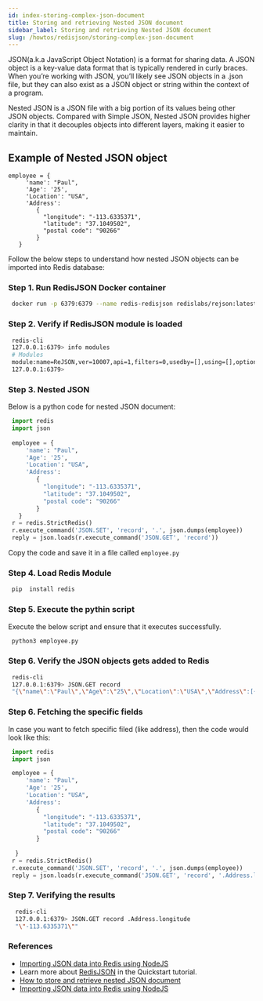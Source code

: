 ```yaml
---
id: index-storing-complex-json-document
title: Storing and retrieving Nested JSON document
sidebar_label: Storing and retrieving Nested JSON document
slug: /howtos/redisjson/storing-complex-json-document
---
```


JSON(a.k.a JavaScript Object Notation) is a format for sharing data. A JSON object is a key-value data format that is typically rendered in curly braces. When you’re working with JSON, you’ll likely see JSON objects in a .json file, but they can also exist as a JSON object or string within the context of a program.

Nested JSON is a JSON file with a big portion of its values being other JSON objects. Compared with Simple JSON, Nested JSON provides higher clarity in that it decouples objects into different layers, making it easier to maintain. 


## Example of Nested JSON object

```
employee = {
     'name': "Paul",
     'Age': '25',
     'Location': "USA",
     'Address':
        {
          "longitude": "-113.6335371",
          "latitude": "37.1049502",
          "postal code": "90266"
        }
   }
```

Follow the below steps to understand how nested JSON objects can be imported into Redis database:


### Step 1. Run RedisJSON Docker container


 ```bash
  docker run -p 6379:6379 --name redis-redisjson redislabs/rejson:latest
 ```


### Step 2. Verify if RedisJSON module is loaded


 ```bash
  redis-cli
  127.0.0.1:6379> info modules
  # Modules
  module:name=ReJSON,ver=10007,api=1,filters=0,usedby=[],using=[],options=[]
  127.0.0.1:6379> 
 ```

### Step 3. Nested JSON 

Below is a python code for nested JSON document:


```python
 import redis
 import json
 
 employee = {
     'name': "Paul",
     'Age': '25',
     'Location': "USA",
     'Address': 
        {
          "longitude": "-113.6335371",
          "latitude": "37.1049502",
          "postal code": "90266"
        }
   }
 r = redis.StrictRedis()
 r.execute_command('JSON.SET', 'record', '.', json.dumps(employee))
 reply = json.loads(r.execute_command('JSON.GET', 'record'))
``` 

Copy the code and save it in a file called ```employee.py```

### Step 4. Load Redis Module

 ```bash
  pip  install redis
 ```

### Step 5. Execute the pythin script

Execute the below script and ensure that it executes successfully.


```bash
 python3 employee.py
```



### Step 6. Verify the JSON objects gets added to Redis


 ```bash
  redis-cli
  127.0.0.1:6379> JSON.GET record
  "{\"name\":\"Paul\",\"Age\":\"25\",\"Location\":\"USA\",\"Address\":[{\"longitude\":\"-113.6335371\",\"latitude\":\"37.1049502\",\"postal code\":\"90266\"}]}"
 ```
 

### Step 6. Fetching the specific fields

In case you want to fetch specific filed (like address), then the code would look like this:


```python
 import redis
 import json

 employee = {
     'name': "Paul", 
     'Age': '25', 
     'Location': "USA",
     'Address': 
        {
          "longitude": "-113.6335371",
          "latitude": "37.1049502",
          "postal code": "90266"
        }
              
  }
 r = redis.StrictRedis()
 r.execute_command('JSON.SET', 'record', '.', json.dumps(employee))
 reply = json.loads(r.execute_command('JSON.GET', 'record', '.Address.longitude'))
```


### Step 7. Verifying the results


```bash
  redis-cli
  127.0.0.1:6379> JSON.GET record .Address.longitude
  "\"-113.6335371\""
```

### References

- [Importing JSON data into Redis using NodeJS](/howtos/redisjson/using-nodejs)
- Learn more about [RedisJSON](https://oss.redislabs.com/redisjson/) in the Quickstart tutorial.
- [How to store and retrieve nested JSON document](/howtos/redisjson/storing-complex-json-document)
- [Importing JSON data into Redis using NodeJS](/howtos/redisjson/using-nodejs)

